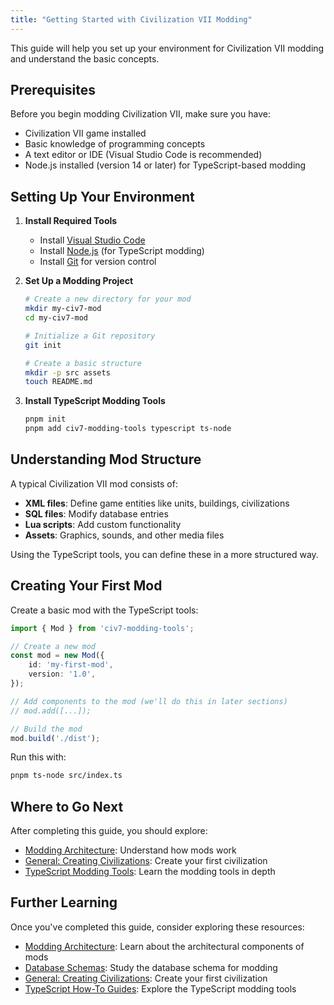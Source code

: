 ```yaml
---
title: "Getting Started with Civilization VII Modding"
---
```


This guide will help you set up your environment for Civilization VII modding and understand the basic concepts.

## Prerequisites

Before you begin modding Civilization VII, make sure you have:

- Civilization VII game installed
- Basic knowledge of programming concepts
- A text editor or IDE (Visual Studio Code is recommended)
- Node.js installed (version 14 or later) for TypeScript-based modding

## Setting Up Your Environment

1. **Install Required Tools**
   - Install [Visual Studio Code](https://code.visualstudio.com/)
   - Install [Node.js](https://nodejs.org/) (for TypeScript modding)
   - Install [Git](https://git-scm.com/) for version control

2. **Set Up a Modding Project**
   ```bash
   # Create a new directory for your mod
   mkdir my-civ7-mod
   cd my-civ7-mod
   
   # Initialize a Git repository
   git init
   
   # Create a basic structure
   mkdir -p src assets
   touch README.md
   ```

3. **Install TypeScript Modding Tools**
   ```bash
   pnpm init
   pnpm add civ7-modding-tools typescript ts-node
   ```

## Understanding Mod Structure

A typical Civilization VII mod consists of:

- **XML files**: Define game entities like units, buildings, civilizations
- **SQL files**: Modify database entries
- **Lua scripts**: Add custom functionality
- **Assets**: Graphics, sounds, and other media files

Using the TypeScript tools, you can define these in a more structured way.

## Creating Your First Mod

Create a basic mod with the TypeScript tools:

``` typescript icon="code" id="community-guides-getting-started__dfd7476d" tag="code-snippet"
import { Mod } from 'civ7-modding-tools';

// Create a new mod
const mod = new Mod({
    id: 'my-first-mod',
    version: '1.0',
});

// Add components to the mod (we'll do this in later sections)
// mod.add([...]);

// Build the mod
mod.build('./dist');
```

Run this with:
``` bash icon="terminal" id="community-guides-getting-started__38528de6" tag="shell"
pnpm ts-node src/index.ts
```

## Where to Go Next

After completing this guide, you should explore:

- [Modding Architecture](/community/guides/modding-architecture): Understand how mods work
- [General: Creating Civilizations](/community/guides/general-creating-civilizations): Create your first civilization
- [TypeScript Modding Tools](/community/guides/typescript/typescript-overview): Learn the modding tools in depth

## Further Learning

Once you've completed this guide, consider exploring these resources:

- [Modding Architecture](/community/guides/modding-architecture): Learn about the architectural components of mods
- [Database Schemas](/community/guides/database-schemas): Study the database schema for modding
- [General: Creating Civilizations](/community/guides/general-creating-civilizations): Create your first civilization
- [TypeScript How-To Guides](/community/guides/typescript/howto/index): Explore the TypeScript modding tools 